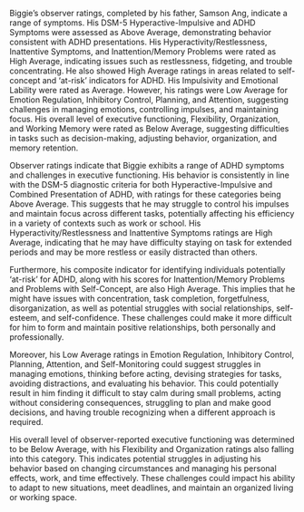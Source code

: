 Biggie's observer ratings, completed by his father, Samson Ang, indicate a range of symptoms. His DSM-5 Hyperactive-Impulsive and ADHD Symptoms were assessed as Above Average, demonstrating behavior consistent with ADHD presentations. His Hyperactivity/Restlessness, Inattentive Symptoms, and Inattention/Memory Problems were rated as High Average, indicating issues such as restlessness, fidgeting, and trouble concentrating. He also showed High Average ratings in areas related to self-concept and 'at-risk' indicators for ADHD. His Impulsivity and Emotional Lability were rated as Average. However, his ratings were Low Average for Emotion Regulation, Inhibitory Control, Planning, and Attention, suggesting challenges in managing emotions, controlling impulses, and maintaining focus. His overall level of executive functioning, Flexibility, Organization, and Working Memory were rated as Below Average, suggesting difficulties in tasks such as decision-making, adjusting behavior, organization, and memory retention.

Observer ratings indicate that Biggie exhibits a range of ADHD symptoms and challenges in executive functioning. His behavior is consistently in line with the DSM-5 diagnostic criteria for both Hyperactive-Impulsive and Combined Presentation of ADHD, with ratings for these categories being Above Average. This suggests that he may struggle to control his impulses and maintain focus across different tasks, potentially affecting his efficiency in a variety of contexts such as work or school. His Hyperactivity/Restlessness and Inattentive Symptoms ratings are High Average, indicating that he may have difficulty staying on task for extended periods and may be more restless or easily distracted than others. 

Furthermore, his composite indicator for identifying individuals potentially 'at-risk' for ADHD, along with his scores for Inattention/Memory Problems and Problems with Self-Concept, are also High Average. This implies that he might have issues with concentration, task completion, forgetfulness, disorganization, as well as potential struggles with social relationships, self-esteem, and self-confidence. These challenges could make it more difficult for him to form and maintain positive relationships, both personally and professionally. 

Moreover, his Low Average ratings in Emotion Regulation, Inhibitory Control, Planning, Attention, and Self-Monitoring could suggest struggles in managing emotions, thinking before acting, devising strategies for tasks, avoiding distractions, and evaluating his behavior. This could potentially result in him finding it difficult to stay calm during small problems, acting without considering consequences, struggling to plan and make good decisions, and having trouble recognizing when a different approach is required. 

His overall level of observer-reported executive functioning was determined to be Below Average, with his Flexibility and Organization ratings also falling into this category. This indicates potential struggles in adjusting his behavior based on changing circumstances and managing his personal effects, work, and time effectively. These challenges could impact his ability to adapt to new situations, meet deadlines, and maintain an organized living or working space.


